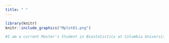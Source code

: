 ```yaml
---
title: " "
---
```



```r
library(knitr)
knitr::include_graphics("Mplot01.png")

#I am a current Master's Student in Biostatistics at Columbia University, interested in clinical research and statistical genetics. 
```
